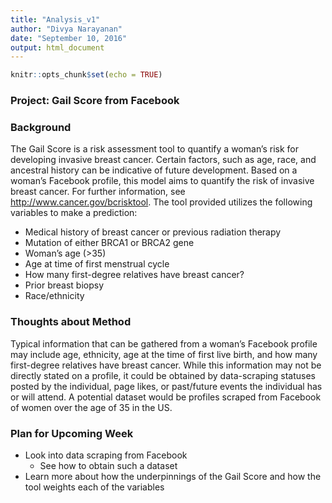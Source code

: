 ```yaml
---
title: "Analysis_v1"
author: "Divya Narayanan"
date: "September 10, 2016"
output: html_document
---
```


```r
knitr::opts_chunk$set(echo = TRUE)
```
### Project: Gail Score from Facebook

### Background

The Gail Score is a risk assessment tool to quantify a woman's risk for developing invasive breast cancer. Certain factors, such as age, race, and ancestral history can be indicative of future development. Based on a woman's Facebook profile, this model aims to quantify the risk of invasive breast cancer. For further information, see <http://www.cancer.gov/bcrisktool>. The tool provided utilizes the following variables to make a prediction: 

* Medical history of breast cancer or previous radiation therapy
* Mutation of either BRCA1 or BRCA2 gene
* Woman's age (>35)
* Age at time of first menstrual cycle
* How many first-degree relatives have breast cancer?
* Prior breast biopsy
* Race/ethnicity

### Thoughts about Method

Typical information that can be gathered from a woman's Facebook profile may include age, ethnicity, age at the time of first live birth, and how many first-degree relatives have breast cancer. While this information may not be directly stated on a profile, it could be obtained by data-scraping statuses posted by the individual, page likes, or past/future events the individual has or will attend. A potential dataset would be profiles scraped from Facebook of women over the age of 35 in the US. 

### Plan for Upcoming Week

* Look into data scraping from Facebook
    + See how to obtain such a dataset
* Learn more about how the underpinnings of the Gail Score and how the tool weights each of the variables